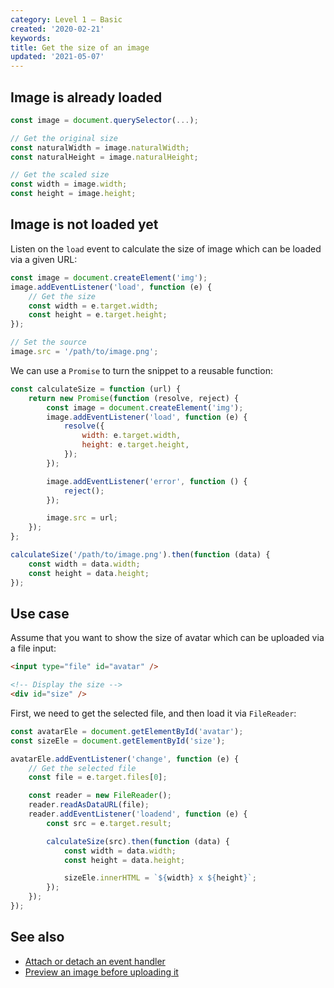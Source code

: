 ```yaml
---
category: Level 1 — Basic
created: '2020-02-21'
keywords:
title: Get the size of an image
updated: '2021-05-07'
---
```


## Image is already loaded

```js
const image = document.querySelector(...);

// Get the original size
const naturalWidth = image.naturalWidth;
const naturalHeight = image.naturalHeight;

// Get the scaled size
const width = image.width;
const height = image.height;
```

## Image is not loaded yet

Listen on the `load` event to calculate the size of image which can be loaded via a given URL:

```js
const image = document.createElement('img');
image.addEventListener('load', function (e) {
    // Get the size
    const width = e.target.width;
    const height = e.target.height;
});

// Set the source
image.src = '/path/to/image.png';
```

We can use a `Promise` to turn the snippet to a reusable function:

```js
const calculateSize = function (url) {
    return new Promise(function (resolve, reject) {
        const image = document.createElement('img');
        image.addEventListener('load', function (e) {
            resolve({
                width: e.target.width,
                height: e.target.height,
            });
        });

        image.addEventListener('error', function () {
            reject();
        });

        image.src = url;
    });
};

calculateSize('/path/to/image.png').then(function (data) {
    const width = data.width;
    const height = data.height;
});
```

## Use case

Assume that you want to show the size of avatar which can be uploaded via a file input:

```html
<input type="file" id="avatar" />

<!-- Display the size -->
<div id="size" />
```

First, we need to get the selected file, and then load it via `FileReader`:

```js
const avatarEle = document.getElementById('avatar');
const sizeEle = document.getElementById('size');

avatarEle.addEventListener('change', function (e) {
    // Get the selected file
    const file = e.target.files[0];

    const reader = new FileReader();
    reader.readAsDataURL(file);
    reader.addEventListener('loadend', function (e) {
        const src = e.target.result;

        calculateSize(src).then(function (data) {
            const width = data.width;
            const height = data.height;

            sizeEle.innerHTML = `${width} x ${height}`;
        });
    });
});
```

## See also

-   [Attach or detach an event handler](https://phuoc.ng/collection/html-dom/attach-or-detach-an-event-handler/)
-   [Preview an image before uploading it](https://phuoc.ng/collection/html-dom/preview-an-image-before-uploading-it/)

